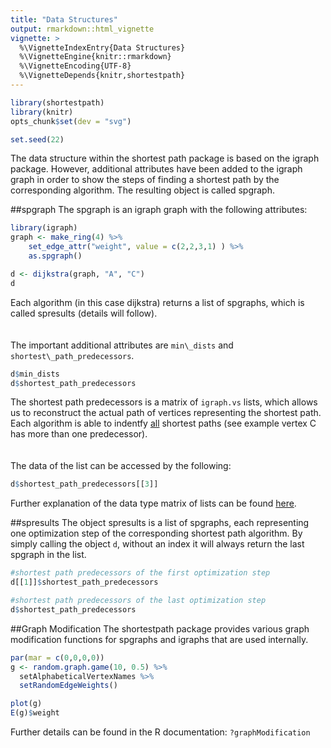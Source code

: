 ```yaml
---
title: "Data Structures"
output: rmarkdown::html_vignette
vignette: >
  %\VignetteIndexEntry{Data Structures}
  %\VignetteEngine{knitr::rmarkdown}
  %\VignetteEncoding{UTF-8}
  %\VignetteDepends{knitr,shortestpath}
---
```

```r
library(shortestpath)
library(knitr)
opts_chunk$set(dev = "svg")
```
```r
set.seed(22)
```
The data structure within the shortest path package is based on the igraph package. However, additional attributes have been added to the igraph graph in order to show the steps of finding a shortest path by the corresponding algorithm. The resulting object is called spgraph.

##spgraph
The spgraph is an igraph graph with the following attributes:
```r
library(igraph)
graph <- make_ring(4) %>%
    set_edge_attr("weight", value = c(2,2,3,1) ) %>%
    as.spgraph()

d <- dijkstra(graph, "A", "C")
d
```
Each algorithm (in this case dijkstra) returns a list of spgraphs, which is called spresults (details will follow).  
<br><br>
The important additional attributes are `min\_dists` and `shortest\_path_predecessors`.
```r
d$min_dists
d$shortest_path_predecessors
```
The shortest path predecessors is a matrix of `igraph.vs` lists, which allows us to reconstruct the actual path of vertices representing the shortest path. Each algorithm is able to indentfy <u>all</u> shortest paths (see example vertex C has more than one predecessor).  
<br><br>
The data of the list can be accessed by the following:
```r
d$shortest_path_predecessors[[3]]
```
Further explanation of the data type matrix of lists can be found <a href="http://stackoverflow.com/questions/30007890/how-to-create-a-matrix-of-lists-in-r" tabindex="4">here</a>.

##spresults
The object spresults is a list of spgraphs, each representing one optimization step of the corresponding shortest path algorithm. By simply calling the object `d`, without an index it will always return the last spgraph in the list. 
```r
#shortest path predecessors of the first optimization step
d[[1]]$shortest_path_predecessors

#shortest path predecessors of the last optimization step
d$shortest_path_predecessors
```


##Graph Modification
The shortestpath package provides various graph modification functions for spgraphs and igraphs that are used internally.

```r
par(mar = c(0,0,0,0))
g <- random.graph.game(10, 0.5) %>%
  setAlphabeticalVertexNames %>%
  setRandomEdgeWeights()

plot(g)
E(g)$weight
```
  
Further details can be found in the R documentation: `?graphModification`
